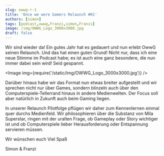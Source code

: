 ```yaml
---
slug: owwg-r-1
title: 'Once we were Gamers Relaunch #01'
authors: [simon]
tags: [podcast,owwg,Franzi,simon,Franzi]
image: /img/OWWG_Logo_3000x3000.jpg
draft: false
---
```



Wir sind wieder da! Ein gutes Jahr hat es gedauert und nun erlebt OwwG seinen Relaunch. Und das hat einen guten Grund! Nicht nur, dass ich eine neue Stimme im Podcast habe; es ist auch eine ganz besondere, die nun immer dabei sein wird! Seid gespannt.

<Image img={require('/static/img/OWWG_Logo_3000x3000.jpg')} />

<!--truncate-->

Darüber hinaus habe wir das Format nun etwas breiter aufgestellt und wir sprechen nicht nur über Games, sondern blinzeln auch über den Computerspiele-Tellerrand hinaus in andere Medienwelten. Der Focus soll aber natürlich in Zukunft auch beim Gaming liegen.

In unserer Relaunch Pilotfolge pflügen wir daher zum Kennenlernen einmal quer durchs Medienfeld. Wir philosophieren über die Substanz von Mila Superstar, ringen mit der uralten Frage, ob Gameplay oder Story wichtiger ist und ob Computerspiele lieber Herausforderung oder Entspannung servieren müssen.

Wir wünschen euch Viel Spaß

Simon & Franzi

<ReactPlayer
    width="100%"
    height="50px"
    controls
    url='https://m10z.picnotes.de/OwwG/OwwG_Relaunch_01.mp3'
/>
